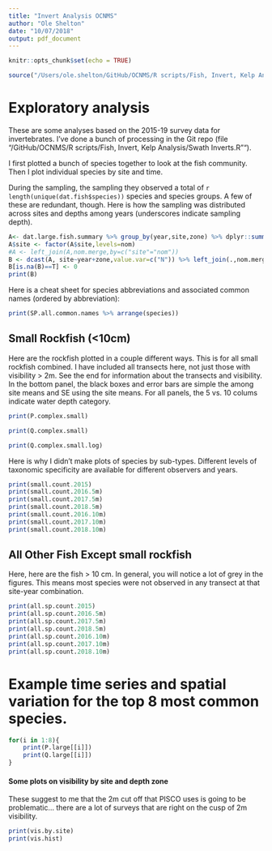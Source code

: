 ```yaml
---
title: "Invert Analysis OCNMS"
author: "Ole Shelton"
date: "10/07/2018"
output: pdf_document
---
```


```r
knitr::opts_chunk$set(echo = TRUE)
```
```r
source("/Users/ole.shelton/GitHub/OCNMS/R scripts/Fish, Invert, Kelp Analysis/Swath Inverts.R")
```

# Exploratory analysis 
These are some analyses based on the 2015-19 survey data for invertebrates. I've done a bunch of processing in the Git repo (file "/GitHub/OCNMS/R scripts/Fish, Invert, Kelp Analysis/Swath Inverts.R"").

I first plotted a bunch of species together to look at the fish community.  Then I plot individual species by site and time. 

During the sampling, the sampling they observed a total of `r length(unique(dat.fish$species))` species and species groups.  A few of these are redundant, though.  Here is how the sampling was distributed across sites and depths among years (underscores indicate sampling depth).

```r
A<- dat.large.fish.summary %>% group_by(year,site,zone) %>% dplyr::summarise(N=max(N))
A$site <- factor(A$site,levels=nom)
#A <- left_join(A,nom.merge,by=c("site"="nom"))
B <- dcast(A, site~year+zone,value.var=c("N")) %>% left_join(.,nom.merge,by=c("site"="nom")) %>% arrange(id) %>% dplyr::select(-id)
B[is.na(B)==T] <- 0
print(B)
```

\newpage
Here is a cheat sheet for species abbreviations and associated common names (ordered by abbreviation): 
```r
print(SP.all.common.names %>% arrange(species))
```

\newpage
## Small Rockfish (<10cm)
Here are the rockfish plotted in a couple different ways.  This is for all small rockfish combined. I have included all transects here, not just those with visibility > 2m.  See the end for information about the transects and visibility.  In the bottom panel, the black boxes and error bars are simple the among site means and SE using the site means. For all panels, the 5 vs. 10 colums indicate water depth category.

```r
print(P.complex.small)
```
```r
print(Q.complex.small)
```
```r
print(Q.complex.small.log)
```

Here is why I didn't make plots of species by sub-types.  Different levels of taxonomic specificity are available for different observers and years. 
```r
print(small.count.2015)
print(small.count.2016.5m)
print(small.count.2017.5m)
print(small.count.2018.5m)
print(small.count.2016.10m)
print(small.count.2017.10m)
print(small.count.2018.10m)
```

\newpage
## All Other Fish Except small rockfish
Here, here are the fish > 10 cm.  In general, you will notice a lot of grey in the figures.  This means most species were not observed in any transect at that site-year combination.  

```r
print(all.sp.count.2015)
print(all.sp.count.2016.5m)
print(all.sp.count.2017.5m)
print(all.sp.count.2018.5m)
print(all.sp.count.2016.10m)
print(all.sp.count.2017.10m)
print(all.sp.count.2018.10m)
```
\newpage
# Example time series and spatial variation for the top 8 most common species.

```r
for(i in 1:8){
    print(P.large[[i]])
    print(Q.large[[i]])  
}

```

\newpage
#### Some plots on visibility by site and depth zone

These suggest to me that the 2m cut off that PISCO uses is going to be problematic... there are a lot of surveys that are right on the cusp of 2m visibility.
```r
print(vis.by.site)
print(vis.hist)
```
